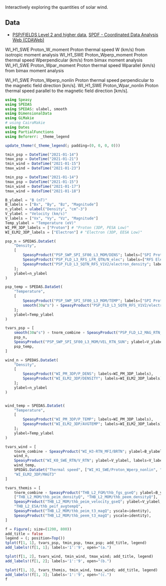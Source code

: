 Interactively exploring the quantities of solar wind.

## Data

- [PSP/FIELDS Level 2 and higher data](https://fields.ssl.berkeley.edu/data/), [SPDF - Coordinated Data Analysis Web (CDAWeb)](https://cdaweb.gsfc.nasa.gov/cgi-bin/eval2.cgi?dataset=PSP_FLD_L2_MAG_RTN&index=sp_phys)

WI_H1_SWE	Proton_W_moment	        Proton thermal speed W (km/s) from isotropic moment analysis
WI_H1_SWE	Proton_Wperp_moment 	Proton thermal speed Wperpendicular (km/s) from bimax moment analysis
WI_H1_SWE	Proton_Wpar_moment	    Proton thermal speed Wparallel (km/s) from bimax moment analysis

WI_H1_SWE	Proton_Wperp_nonlin	    Proton thermal speed perpendicular to the magnetic field direction [km/s].
WI_H1_SWE	Proton_Wpar_nonlin	    Proton thermal speed parallel to the magnetic field direction [km/s].


```julia
using Speasy
using SPEDAS
using SPEDAS: ulabel, smooth
using DimensionalData
using GLMakie
# using CairoMakie
using Dates
using PartialFunctions
using Beforerr: _theme_legend

update_theme!(_theme_legend(; padding=(0, 0, 0, 0)))
```

```julia
tmin_psp = DateTime("2021-01-14")
tmax_psp = DateTime("2021-01-21")
tmin_wind = DateTime("2021-01-15")
tmax_wind = DateTime("2021-01-23")

tmin_psp = DateTime("2021-01-14")
tmax_psp = DateTime("2021-01-15")
tmin_wind = DateTime("2021-01-17")
tmax_wind = DateTime("2021-01-18")

B_ylabel = "B (nT)"
B_labels = ["Bx", "By", "Bz", "Magnitude"]
n_ylabel = ulabel("Density", "cm^-3")
V_ylabel = "Velocity (km/s)"
V_labels = ["Vx", "Vy", "Vz", "Magnitude"]
Temp_ylabel = "Temperature (eV)"
WI_PM_3DP_labels = ["Proton"] # "Proton (3DP, PESA Low)"
WI_ELM2_3DP_labels = ["Electron"] # "Electron (3DP, EESA Low)"

psp_n = SPEDAS.DataSet(
    "Density",
    [
        SpeasyProduct("PSP_SWP_SPI_SF00_L3_MOM/DENS"; labels=["SPI Proton"]),
        SpeasyProduct("PSP_FLD_L3_RFS_LFR_QTN/N_elec"; labels=["RFS Electron"]),
        SpeasyProduct("PSP_FLD_L3_SQTN_RFS_V1V2/electron_density"; labels=["SQTN Electron"])
    ];
    ylabel=n_ylabel
)

psp_temp = SPEDAS.DataSet(
    "Temperature",
    [
        SpeasyProduct("PSP_SWP_SPI_SF00_L3_MOM/TEMP"; labels=["SPI Proton"]),
        smooth(30u"s") ∘ SpeasyProduct("PSP_FLD_L3_SQTN_RFS_V1V2/electron_core_temperature"; labels=["SQTN Electron core"]),
    ];
    ylabel=Temp_ylabel
)

tvars_psp = [
    smooth(30u"s") ∘ tnorm_combine ∘ SpeasyProduct("PSP_FLD_L2_MAG_RTN_4_SA_PER_CYC/psp_fld_l2_mag_RTN_4_Sa_per_Cyc"; ylabel=B_ylabel, labels=B_labels),
    psp_n,
    SpeasyProduct("PSP_SWP_SPI_SF00_L3_MOM/VEL_RTN_SUN"; ylabel=V_ylabel, labels=V_labels),
    psp_temp,
]

wind_n = SPEDAS.DataSet(
    "Density",
    [
        SpeasyProduct("WI_PM_3DP/P_DENS"; labels=WI_PM_3DP_labels),
        SpeasyProduct("WI_ELM2_3DP/DENSITY"; labels=WI_ELM2_3DP_labels)
    ];
    ylabel=n_ylabel
)


wind_temp = SPEDAS.DataSet(
    "Temperature",
    [
        SpeasyProduct("WI_PM_3DP/P_TEMP"; labels=WI_PM_3DP_labels),
        SpeasyProduct("WI_ELM2_3DP/AVGTEMP"; labels=WI_ELM2_3DP_labels),
    ];
    ylabel=Temp_ylabel
)

tvars_wind = [
    tnorm_combine ∘ SpeasyProduct("WI_H3-RTN_MFI/BRTN"; ylabel=B_ylabel, labels=B_labels),
    wind_n,
    SpeasyProduct("WI_K0_SWE_RTN/V_RTN"; ylabel=V_ylabel, labels=V_labels),
    wind_temp,
    SPEDAS.DataSet("Thermal speed", ["WI_H1_SWE/Proton_Wperp_nonlin", "WI_H1_SWE/Proton_Wpar_nonlin", "WI_H1_SWE/Proton_Wperp_moment", "WI_H1_SWE/Proton_Wpar_moment"]),
    "WI_ELM2_3DP/MAGT3"
]

tvars_themis = [
    tnorm_combine ∘ SpeasyProduct("THB_L2_FGM/thb_fgs_gseQ"; ylabel=B_ylabel, labels=B_labels),
    ["THB_L2_MOM/thb_peim_densityQ", "THB_L2_MOM/thb_peem_densityQ"],
    SpeasyProduct("THB_L2_MOM/thb_peim_velocity_gseQ"; ylabel=V_ylabel, labels=V_labels),
    "THB_L2_ESA/thb_peif_avgtempQ",
    SpeasyProduct("THB_L2_MOM/thb_peim_t3_magQ"; yscale=identity),
    SpeasyProduct("THB_L2_MOM/thb_peem_t3_magQ"; yscale=identity),
]

f = Figure(; size=(1200, 800))
add_title = false
legend = (; position=Top())
tplot(f[1, 1], tvars_psp, tmin_psp, tmax_psp; add_title, legend)
add_labels!(f[1, 1]; labels='1':'9', open="(a.")

tplot(f[1, 2], tvars_wind, tmin_wind, tmax_wind; add_title, legend)
add_labels!(f[1, 2]; labels='1':'9', open="(b.")

tplot(f[1, 3], tvars_themis, tmin_wind, tmax_wind; add_title, legend)
add_labels!(f[1, 3]; labels='1':'9', open="(c.")
f
```